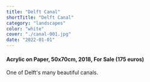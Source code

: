 ```yaml
---
title: "Delft Canal"
shortTitle: "Delft Canal"
category: "landscapes"
color: "white"
cover: "./canal-001.jpg"
date: "2022-01-01"
---
```

    
#### Acrylic on Paper, 50x70cm, 2018, For Sale (175 euros)
    
One of Delft's many beautiful canals.